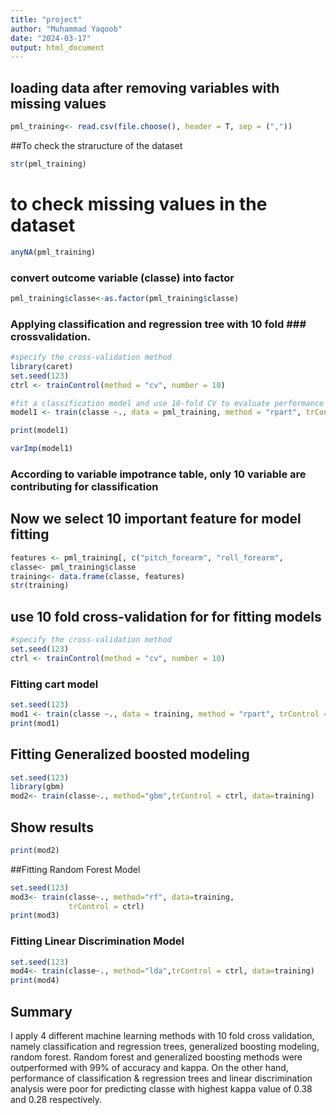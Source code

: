 ---
title: "project"
author: "Muhammad Yaqoob"
date: "2024-03-17"
output: html_document
---
## loading data after removing variables with missing values
```{r setup, include=FALSE}

pml_training<- read.csv(file.choose(), header = T, sep = (","))
```

##To check the straructure of the dataset
```{r}

str(pml_training)
```
# to check missing values in the dataset
```{r}
anyNA(pml_training)


```


### convert outcome variable (classe) into factor
```{r}
pml_training$classe<-as.factor(pml_training$classe)

```

### Applying classification and regression tree with 10 fold ### crossvalidation.

```{r}
#specify the cross-validation method
library(caret)
set.seed(123)
ctrl <- trainControl(method = "cv", number = 10)

#fit a classification model and use 10-fold CV to evaluate performance
model1 <- train(classe ~., data = pml_training, method = "rpart", trControl = ctrl)

print(model1)
```


```{r}
varImp(model1)

```
### According to variable impotrance table, only 10 variable are contributing for classification
## Now we select 10 important feature for model fitting

```{r}
features <- pml_training[, c("pitch_forearm", "roll_forearm",                 "roll_belt","magnet_dumbbell_y","accel_belt_z",                "magnet_belt_y","yaw_belt","num_window",                       "raw_timestamp_part_1","total_accel_belt")]
classe<- pml_training$classe
training<- data.frame(classe, features)
str(training)

```
## use 10 fold cross-validation for for fitting models


```{r}
#specify the cross-validation method
set.seed(123)
ctrl <- trainControl(method = "cv", number = 10)

```
### Fitting cart model

```{r}
set.seed(123)
mod1 <- train(classe ~., data = training, method = "rpart", trControl = ctrl)
print(mod1)

```
## Fitting Generalized boosted modeling 

```{r}
set.seed(123)
library(gbm)
mod2<- train(classe~., method="gbm",trControl = ctrl, data=training)

```
## Show results
```{r}
print(mod2)

```

##Fitting Random Forest Model

```{r}
set.seed(123)
mod3<- train(classe~., method="rf", data=training, 
             trControl = ctrl)
print(mod3)
```



### Fitting Linear Discrimination Model
```{r}
set.seed(123)
mod4<- train(classe~., method="lda",trControl = ctrl, data=training)
print(mod4)

```
## Summary

I apply 4 different machine learning methods with 10 fold cross validation, namely classification and regression trees, generalized boosting modeling, random forest. Random forest and generalized boosting methods were outperformed with 99% of accuracy and kappa. On the other hand, performance of classification & regression trees and linear discrimination analysis were poor for predicting classe with highest kappa value of 0.38 and 0.28 respectively.



```{r}

```


